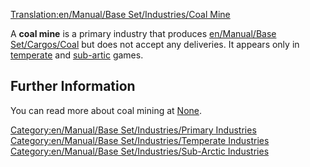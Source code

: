 [[Translation:en/Manual/Base Set/Industries/Coal Mine]]
{{ru/Перевод|en/Manual/Base Set/Industries/Coal Mine|0}}

{{ru/Manual/Base Set/Industries/Промышленность| имя=Угольная шахта
| Изображение=en/Manual/Base Set/Industries/Coalmine.png
| Климат=[[ru/Manual/Климат|Умеренный]], [[ru/Manual/Климат|Субарктический]]
| Принимает=нет
| Производит=[[ru/Manual/Base Set/Cargos/Уголь|Уголь]]
| Примечания=нет
}}

A '''coal mine''' is a primary industry that produces [[en/Manual/Base Set/Cargos/Coal]] but does not accept any deliveries. It appears only in [[en/Manual/Climates|temperate]] and [[en/Manual/Climates|sub-artic]] games.

== Further Information ==
You can read more about coal mining at [https://www.wikipedia.org/wiki/Coal None].


[[Category:en/Manual/Base Set/Industries/Primary Industries]]
[[Category:en/Manual/Base Set/Industries/Temperate Industries]]
[[Category:en/Manual/Base Set/Industries/Sub-Arctic Industries]]
